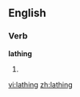 
==English==

===Verb===
'''lathing'''

# {{present participle of|[[lathe]]}}

[[vi:lathing]]
[[zh:lathing]]